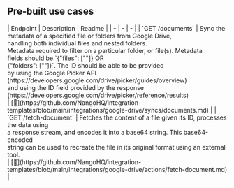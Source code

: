 
## Pre-built use cases

<AccordionGroup>


<Accordion title="Others">
| Endpoint | Description | Readme |
| - | - | - |
| `GET /documents` | Sync the metadata of a specified file or folders from Google Drive,<br />handling both individual files and nested folders.<br />Metadata required to filter on a particular folder, or file(s). Metadata<br />fields should be `{"files": ["<some-id>"]} OR<br />{"folders": ["<some-id>"]}`. The ID should be able to be provided<br />by using the Google Picker API<br />(https://developers.google.com/drive/picker/guides/overview)<br />and using the ID field provided by the response<br />(https://developers.google.com/drive/picker/reference/results)<br /> | [🔗](https://github.com/NangoHQ/integration-templates/blob/main/integrations/google-drive/syncs/documents.md) |
| `GET /fetch-document` | Fetches the content of a file given its ID, processes the data using<br />a response stream, and encodes it into a base64 string. This base64-encoded<br />string can be used to recreate the file in its original format using an external tool.<br /> | [🔗](https://github.com/NangoHQ/integration-templates/blob/main/integrations/google-drive/actions/fetch-document.md) |
</Accordion>

</AccordionGroup>

